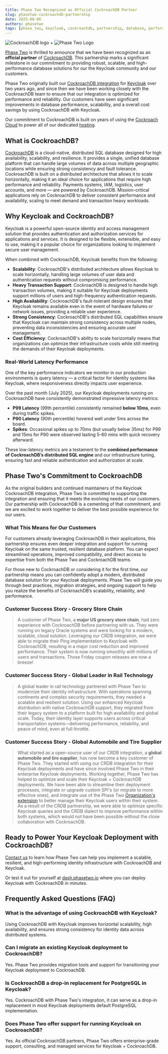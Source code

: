 ```yaml
---
title: Phase Two Recognized as Official CockroachDB Partner
slug: phasetwo-cockroachdb-partnership
date: 2025-08-06
authors: phasetwo
tags: [phase_two, keycloak, cockroachdb, partnership, database, performance]
---
```


<div
  style={{ display: "flex", alignItems: "center", gap: 10, marginBottom: 20 }}
>
  <img
    src="/blog/crdb_partnership/crdb.webp"
    alt="CockroachDB logo"
    style={{ boxShadow: "none" }}
  />
  <span>+</span>
  <img
    src="/img/logo-phasetwo.png"
    style={{ boxShadow: "none" }}
    alt="Phase Two Logo"
  />
</div>

[Phase Two](https://phasetwo.io) is thrilled to announce that we have been recognized as an **official partner** of [CockroachDB](https://www.cockroachlabs.com/partners/locator/). This partnership marks a significant milestone in our commitment to providing robust, scalable, and high-performance database solutions for our the Keycloak community and our customers.

Phase Two originally built our [CockroachDB integration](https://github.com/p2-inc?q=crdb&type=all&language=&sort=#our-docker-images) for [Keycloak](https://quay.io/repository/phasetwo/keycloak-crdb) over two years ago, and since then we have been working closely with the CockroachDB team to ensure that our integration is optimized for performance and reliability. Our customers have seen significant improvements in database performance, scalability, and a overall cost savings by using CockroachDB with Keycloak.

Our commitment to CockroachDB is built on years of using the [Cockroach Cloud](https://www.cockroachlabs.com) to power all of our dedicated [hosting](https://phasetwo.io/product/hosting).

<!-- truncate -->

## What is CockroachDB?

[CockroachDB](https://www.cockroachlabs.com/) is a cloud-native, distributed SQL database designed for high availability, scalability, and resilience. It provides a single, unified database platform that can handle large volumes of data across multiple geographic locations while ensuring strong consistency and fault tolerance. CockroachDB is built on a distributed architecture that allows it to scale horizontally, making it an ideal choice for applications that require high performance and reliability. Payments systems, IAM, logistics, user accounts, and more — are powered by CockroachDB. Mission-critical applications rely on CockroachDB to deliver consistent performance and availability, scaling to meet demand and transaction heavy workloads.

## Why Keycloak and CockroachDB?

Keycloak is a powerful open-source identity and access management solution that provides authentication and authorization services for applications and services. It is designed to be flexible, extensible, and easy to use, making it a popular choice for organizations looking to implement secure user management.

When combined with CockroachDB, Keycloak benefits from the following:

- **Scalability**: CockroachDB's distributed architecture allows Keycloak to scale horizontally, handling large volumes of user data and authentication requests without compromising performance.
- **Heavy Transaction Support**: CockroachDB is designed to handle high transaction volumes, making it suitable for Keycloak deployments support millions of users and high-frequency authentication requests.
- **High Availability**: CockroachDB's fault-tolerant design ensures that Keycloak remains available even in the event of hardware failures or network issues, providing a reliable user experience.
- **Strong Consistency**: CockroachDB's distributed SQL capabilities ensure that Keycloak can maintain strong consistency across multiple nodes, preventing data inconsistencies and ensuring accurate user management.
- **Cost Efficiency**: CockroachDB's ability to scale horizontally means that organizations can optimize their infrastructure costs while still meeting the demands of their Keycloak deployments.

### Real-World Latency Performance

One of the key performance indicators we monitor in our production environments is query latency — a critical factor for identity systems like Keycloak, where responsiveness directly impacts user experience.

Over the past month (July 2025), our Keycloak deployments running on CockroachDB have consistently demonstrated impressive latency metrics:

- **P99 Latency** (99th percentile) consistently remained **below 10ms**, even during traffic spikes.
- **P90 Latency** (90th percentile) hovered well under 5ms across the board.
- **Spikes**: Occasional spikes up to 70ms (but usually below 35ms) for P99 and 15ms for P90 were observed lasting 5-60 mins with quick recovery afterward.

These low-latency metrics are a testament to the **combined performance of CockroachDB’s distributed SQL engine** and our infrastructure tuning, ensuring fast and reliable authentication and authorization at scale.

## Phase Two's Commitment to CockroachDB

As the original builders and continued maintainers of the Keycloak CockroachDB integration, Phase Two is committed to supporting the integration and ensuring that it meets the evolving needs of our customers. Our partnership with CockroachDB is a cementing of that commitment, and we are excited to work together to deliver the best possible experience for our users.

### What This Means for Our Customers

For customers already leveraging CockroachDB in their applications, this partnership ensures even deeper integration and support for running Keycloak on the same trusted, resilient database platform. You can expect streamlined operations, improved compatibility, and direct access to expertise from both the Phase Two and CockroachDB teams.

For those new to CockroachDB or considering it for the first time, our partnership means you can confidently adopt a modern, distributed database solution for your Keycloak deployments. Phase Two will guide you through best practices, migration strategies, and ongoing support to help you realize the benefits of CockroachDB’s scalability, reliability, and performance.

### Customer Success Story - Grocery Store Chain

> A customer of Phase Two, a **major US grocery store chain**, had zero experience with CockroachDB before partnering with us. They were running on legacy Oracle systems and were looking for a modern, scalable, cloud solution. Leveraging our CRDB integration, we were able to migrate their Ping implementation to Keycloak with CockroachDB, resulting in a major cost reduction and improved performance. Their system is now running smoothly with millions of users and transactions. Those Friday coupon releases are now a breeze!

### Customer Success Story - Global Leader in Rail Technology

> A global leader in rail technology partnered with Phase Two to modernize their identity infrastructure. With operations spanning continents and complex security requirements, they needed a scalable and resilient solution. Using our enhanced Keycloak distribution with native CockroachDB support, they migrated from their legacy system to a platform built for high availability and global scale. Today, their identity layer supports users across critical transportation systems—delivering performance, reliability, and peace of mind, even at full throttle.

### Customer Success Story - Global Automobile and Tire Supplier

> What started as a open-source user of our CRDB integration, a **global automobile and tire supplier**, has now become a key customer of Phase Two. They started with using our CRDB integration for their Keycloak deployments and have since involved Phase Two in their enterprise Keycloak deployments. Working together, Phase Two has helped to optimize and scale their Keycloak + CockroachDB deployments. We have been able to streamline their deployment processes, integrate or upgrade custom SPI's (or migrate to more effective ones), and integrate use of the Phase Two [Organization's extension](/product/organizations) to better manage their Keycloak users within their system. As a result of the CRDB partnership, we were able to optimize specific Keycloak queries and the CRDB dialect to improve performance within both systems, which would not have been possible without the close collaboration with CockroachDB.

## Ready to Power Your Keycloak Deployment with CockroachDB?

[Contact us](https://phasetwo.io/contact) to learn how Phase Two can help you implement a scalable, resilient, and high-performing identity infrastructure with CockroachDB and Keycloak.

Or test it out for yourself at [dash.phasetwo.io](https://dash.phasetwo.io) where you can deploy Keycloak with CockroachDB in minutes.

## Frequently Asked Questions (FAQ)

### What is the advantage of using CockroachDB with Keycloak?

Using CockroachDB with Keycloak improves horizontal scalability, high availability, and ensures strong consistency for identity data across distributed systems.

### Can I migrate an existing Keycloak deployment to CockroachDB?

Yes. Phase Two provides migration tools and support for transitioning your Keycloak deployment to CockroachDB.

### Is CockroachDB a drop-in replacement for PostgreSQL in Keycloak?

Yes. CockroachDB with Phase Two's integration, it can serve as a drop-in replacement in most Keycloak deployments default PostgreSQL implementation.

### Does Phase Two offer support for running Keycloak on CockroachDB?

Yes. As official CockroachDB partners, Phase Two offers enterprise-grade support, consulting, and managed services for Keycloak + CockroachDB.
